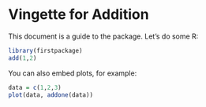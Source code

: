 <!--
%\VignetteEngine{knitr::knitr}
%\VignetteIndexEntry{Some addition}
-->

Vingette for Addition
======================
This document is a guide to the package.  Let's do some R:

```r
library(firstpackage)
add(1,2)
```

You can also embed plots, for example:

```r
data = c(1,2,3)
plot(data, addone(data))
```



